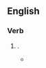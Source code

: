 {{also|move the goalposts}}
==English==

===Verb===
{{en-verb|*|head=[[move]] the [[goal]] [[post]]s}}

# {{alternative form of|en|move the goalposts}}.
#* {{quote-book|en|author=Peter G[osselin] Fitzgerald|authorlink=Peter Fitzgerald (politician)|chapter=Statement of Hon. Peter G. Fitzgerald, U.S. Senator from Illinois|title=Competition in the Telecommunications Industry: Hearing before the Committee on Commerce, Science, and Transportation, {{w|United States Senate}}, One Hundred Eighth Congress, First Session|location=Washington, D.C.|publisher=Printed for use of the [[w:United States Senate Committee on Commerce, Science, and Transportation|Committee on Commerce, Science, and Transportation]]; [[w:United States Government Publishing Office|U.S. Government Printing Office]]|date=14 January 2003|year_published=2006|page=85|pageurl=https://books.google.com/books?id=cu-v1Rlf-PkC&pg=PA85|isbn=978-0-16-076170-6|passage=Sooner or later we have to have rules, and we have to know that they are not going to change, for people to have business plans developed and so that they can go out and raise capital and stick with their business model. But if there is this constant uncertainty that when the Commission changes, or when they have another rule tha they are going to '''move the goal posts''' again, nobody is going to want to have anything to do with this field.}}